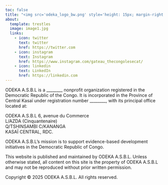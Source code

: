 ```yaml
---
toc: false
title: "<img src='odeka_logo_bw.png' style='height: 15px; margin-right: 24px;'>Legal Notice<img src='odeka_logo_bw.png' style='height: 15px; margin-left: 24px;'>"
about:
  template: trestles
  image: image1.jpg
  links:
    - icon: twitter
      text: twitter
      href: https://twitter.com
    - icon: instagram
      text: Instagram
      href: https://www.instagram.com/gateau_thecongolesecat/
    - icon: linkedin
      text: LinkedIn
      href: https://linkedin.com
---
```


ODEKA A.S.B.L is a ________ nonprofit organization registered in the Democratic Republic of the Congo. It is incorporated in the Province of Central Kasaï under registration number ________, with its principal office located at:

ODEKA A.S.B.L 6, avenue du Commerce<br>
L/AZDA (Cinquantenaire)<br>
Q/TSHINSAMBI C/KANANGA<br>
KASAÏ CENTRAL, RDC.<br>

ODEKA A.S.B.L’s mission is to support evidence-based development initiatives in the Democratic Republic of Congo.

This website is published and maintained by ODEKA A.S.B.L. Unless otherwise stated, all content on this site is the property of ODEKA A.S.B.L and may not be reproduced without prior written permission.

Copyright © 2025 ODEKA A.S.B.L. All rights reserved.